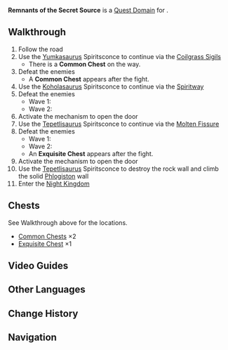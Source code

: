 {{Domain Infobox
|image        = Domain Remnants of the Secret Source.png
|type         = Quest
|description  = The sole path to the Night Kingdom. Once home to ancient dragonkind, now reduced to ruins. Influenced by the Abyss, the site harbors many unforeseen dangers...
|quest        = Echoes of Life
|quest_type   = Archon
|region       = Natlan
|area         = Basin of Unnumbered Flames
|requiredAR   = 
|recLevel     = WL-dependent
|recElements  = Hydro,Pyro
|trial        = 
}}
'''Remnants of the Secret Source''' is a [[Quest Domain]] for {{Quest|Echoes of Life}}.

==Walkthrough==
# Follow the road
# Use the [[Yumkasaurus]] Spiritsconce to continue via the [[Coilgrass Sigil]]s
#* There is a '''Common Chest''' on the way.
# Defeat the enemies{{Enemy List|Koholasaurus*2/abyss version;Yumkasaurus*2/abyss version}}
#* A '''Common Chest''' appears after the fight.
# Use the [[Koholasaurus]] Spiritsconce to continue via the [[Spiritway]]
# Defeat the enemies
#* Wave 1:{{Enemy List|Hilichurl*3}}
#* Wave 2:{{Enemy List|Pyro Abyss Mage;Tepetlisaurus*2/abyss version}}
# Activate the mechanism to open the door
# Use the [[Tepetlisaurus]] Spiritsconce to continue via the [[Molten Fissure]]
# Defeat the enemies
#* Wave 1:{{Enemy List|Crackling Axe Mitachurl*2;Electro Samachurl}}
#* Wave 2:{{Enemy List|Hilichurl Grenadier*2;Stonehide Lawachurl}}
#* An '''Exquisite Chest''' appears after the fight.
# Activate the mechanism to open the door
# Use the [[Tepetlisaurus]] Spiritsconce to destroy the rock wall and climb the solid [[Phlogiston]] wall
# Enter the [[Night Kingdom]]

==Chests==
See Walkthrough above for the locations.
*[[Common Chest]]s ×2
*[[Exquisite Chest]] ×1
<!--
==Soundtracks==
{{Soundtracks by Category Table|type=domain}}

==Gallery==
<gallery>
</gallery>
-->
==Video Guides==
{{EVT
|video1   = https://youtu.be/yJQsguPf8Ks
|caption1 = Remnants of the Secret Source Guide}}

==Other Languages==
{{Other Languages
|en       = Remnants of the Secret Source
|zhs      = 「秘源遗迹」
|zhs_rm   = 
|zht      = 「秘源遺蹟」
|zht_rm   = 
|zh_tl    = 
|ja       = 「秘源遺跡」
|ja_rm    = "Higen Iseki"{{Assumed}}
|ja_tl    = 
|ko       = 「비밀근원 유적」
|ko_tl    = 
|es       = Ruinas Fuentenigma
|es_tl    = Source Enigma Ruins
|fr       = Vestiges de la source secrète
|fr_tl    = Vestiges of the Secret Source
|ru       = «Руины таинственного источника»
|ru_tl    = 
|th       = "สถานแห่งเดนลับ"
|th_rm    = 
|th_tl    = 
|vi       = Di Tích Huyền Bí
|vi_tl    = 
|de       = „Geheime Ruinen“
|de_tl    = "Secret Ruins"
|id       = "Sisa-Sisa Sumber Rahasia"
|id_tl    = 
|pt       = Ruínas da Fonte Secreta
|pt_tl    = 
|tr       = Gizli Kaynağın Kalıntıları
|tr_tl    = 
|it       = Rovine della Fonte segreta
|it_tl    = 
}}

==Change History==
{{Change History|5.0}}

==Navigation==
{{Domain Navbox|temporary}}